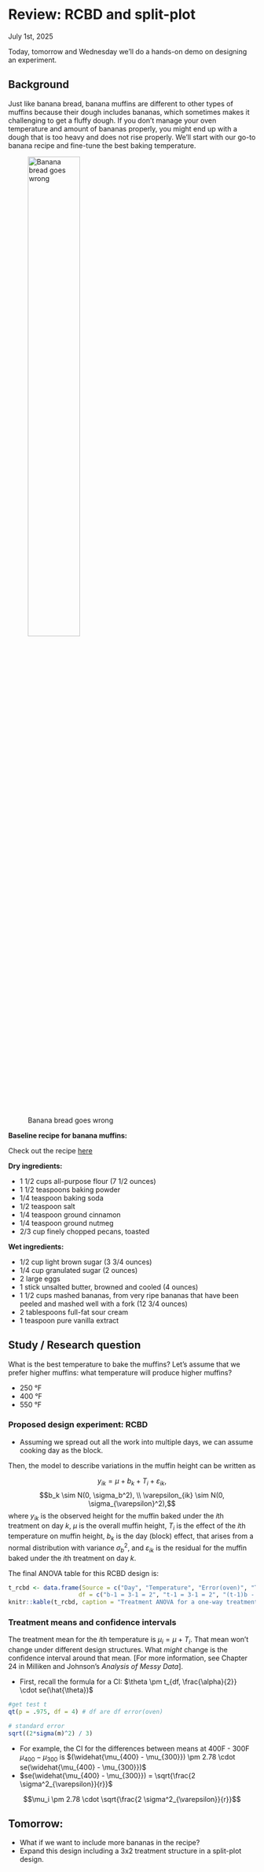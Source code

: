 # Review: RCBD and split-plot 
July 1st, 2025  

Today, tomorrow and Wednesday we'll do a hands-on demo on designing an experiment.  

## Background  

Just like banana bread, banana muffins are different to other types of muffins because their dough includes bananas, which sometimes makes it challenging to get a fluffy dough. 
If you don't manage your oven temperature and amount of bananas properly, you might end up with a dough that is too heavy and does not rise properly. 
We'll start with our go-to banana recipe and fine-tune the best baking temperature. 

![Banana bread goes wrong](../figures/banana_bread.jpg){width=50%}


**Baseline recipe for banana muffins:**  

Check out the recipe [here](https://www.ouichefnetwork.com/2016/06/a-life-changing-banana-nut-muffin.html)

**Dry ingredients:**  

- 1 1/2 cups all-purpose flour (7 1/2 ounces)
- 1 1/2 teaspoons baking powder 
- 1/4 teaspoon baking soda 
- 1/2 teaspoon salt 
- 1/4 teaspoon ground cinnamon 
- 1/4 teaspoon ground nutmeg
- 2/3 cup finely chopped pecans, toasted

**Wet ingredients:**  

- 1/2 cup light brown sugar (3 3/4 ounces)
- 1/4 cup granulated sugar (2 ounces)
- 2 large eggs
- 1 stick unsalted butter, browned and cooled (4 ounces)
- 1 1/2 cups mashed bananas, from very ripe bananas that have been peeled and mashed well with a fork (12 3/4 ounces)
- 2 tablespoons full-fat sour cream
- 1 teaspoon pure vanilla extract 

## Study / Research question

What is the best temperature to bake the muffins? Let's assume that we prefer higher muffins: what temperature will produce higher muffins? 

- 250 °F 
- 400 °F 
- 550 °F 

### Proposed design experiment: RCBD 

- Assuming we spread out all the work into multiple days, we can assume cooking day as the block. 

Then, the model to describe variations in the muffin height can be written as 

$$y_{ik} = \mu + b_k + T_i + \varepsilon_{ik},$$
$$b_k \sim N(0, \sigma_b^2), \\ \varepsilon_{ik} \sim N(0, \sigma_{\varepsilon}^2),$$
where $y_{ik}$ is the observed height for the muffin baked under the $i$th treatment on day $k$, $\mu$ is the overall muffin height, $T_i$ is the effect of the $i$th temperature on muffin height, $b_k$ is the day (block) effect, that arises from a normal distribution with variance $\sigma^2_b$, and $\varepsilon_{ik}$ is the residual for the muffin baked under the $i$th treatment on day $k$.   

The final ANOVA table for this RCBD design is:

```r
t_rcbd <- data.frame(Source = c("Day", "Temperature", "Error(oven)", "Total"),
                    df = c("b-1 = 3-1 = 2", "t-1 = 3-1 = 2", "(t-1)b - (t-1) = 2*3 - 2 = 4", "N-1 = 8"))
knitr::kable(t_rcbd, caption = "Treatment ANOVA for a one-way treatment structure in an RCBD")
```

### Treatment means and confidence intervals  

The treatment mean for the $i$th temperature is $\mu_i = \mu + T_i$. That mean won't change under different design structures. 
What *might* change is the confidence interval around that mean.
[For more information, see Chapter 24 in Milliken and Johnson's *Analysis of Messy Data*].

- First, recall the formula for a CI: $\theta \pm t_{df, \frac{\alpha}{2}} \cdot se(\hat{\theta})$

```r
#get test t
qt(p = .975, df = 4) # df are df error(oven)
```

```r
# standard error
sqrt((2*sigma(m)^2) / 3)
```

- For example, the CI for the differences between means at 400F - 300F $\mu_{400} - \mu_{300}$ is $(\widehat{\mu_{400} - \mu_{300}}) \pm 2.78 \cdot se(\widehat{\mu_{400} - \mu_{300}})$
- $se(\widehat{\mu_{400} - \mu_{300}}) = \sqrt{\frac{2 \sigma^2_{\varepsilon}}{r}}$

$$\mu_i \pm 2.78 \cdot \sqrt{\frac{2 \sigma^2_{\varepsilon}}{r}}$$


## Tomorrow: 

- What if we want to include more bananas in the recipe? 
- Expand this design including a 3x2 treatment structure in a split-plot design.  

